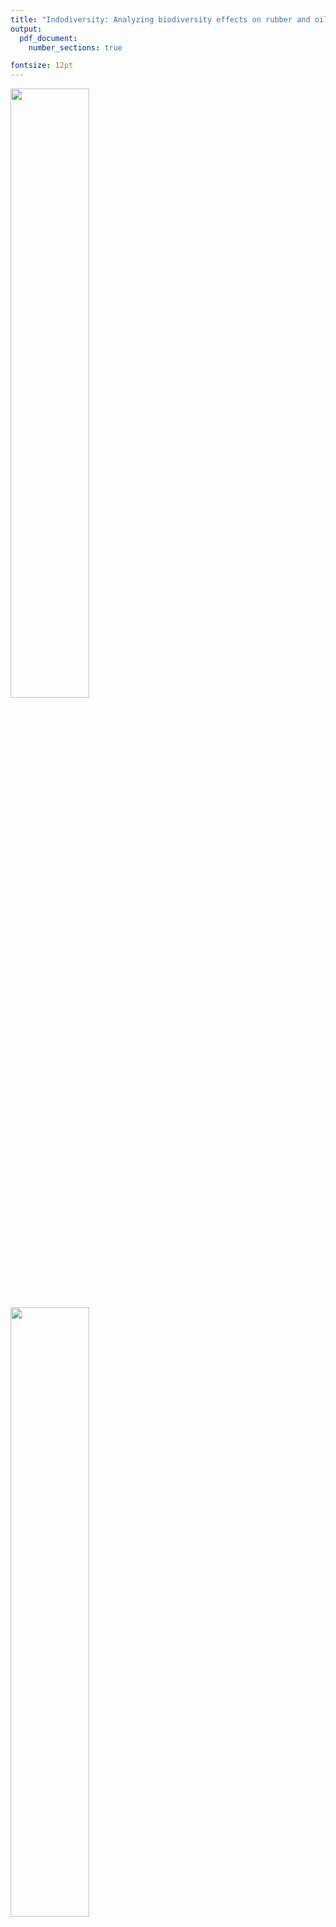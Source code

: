 ```yaml
---
title: "Indodiversity: Analyzing biodiversity effects on rubber and oil palm plots in Jambi, Indonesia"
output:
  pdf_document:
    number_sections: true

fontsize: 12pt
---
```



![](Uni_Goettingen_Siegel.png){width=50%}
![](rstudiologo.png){width=50%}

\textbf{Module:} Data Analysis with R in Agricultural Economics

\textbf{Student Name:} Jakob Vincent Latzko 

\textbf{Matr. - Nr:} 21344724

\textbf{Master program:} Development Economics

\textbf{Semester:} 5th




```r
options(tinytex.verbose = TRUE)
```

\abstract{Biodiversity loss due to transformation of tropical rainforest into utilizable land is one of the most relevant environmental topics of our time. An overall trend of reducing biodiversity at small-scale farm level sustained by the newest round of our dataset points into this direction. Our dataset combines agricultural, economic and ecological problem sets, as it analyzes species richness on rubber and oil palm plots in Jambi, Indonesia. One of the world's regions that is the most affected by tropical land-use change. Further analysis is needed to draw more substantial conclusions from the data.}

\textbf{Keywords:} *Rubber, palm oil, Jambi, Indonesia, small-scale farming, species richness, lowland rainforest transformation*

```r
knitr::opts_chunk$set(echo = TRUE)
```

\newpage

# Introduction


# Main part


## Literature insight and problem set


## Data structure


```r
library(knitr)
library(data.table)
library(ggplot2)

setwd("C:/Users/jakob/MA/Neuer Ordner/JambiBiodiveRsity/JambiBiodiveRsity/descriptives")

VegetationUnidentCorrected <- read.csv("VegetationUnidentCorrected.csv")

SpeciesNumbers <- setDT(VegetationUnidentCorrected)[, .(count= uniqueN(SpeciesName)), by = hid]
names(SpeciesNumbers) <- c("household ID", "Number of species")

kable(SpeciesNumbers[1:10,], row.names = FALSE, caption="Data extract")


SpeciesNumbers2018 <- VegetationUnidentCorrected[which(VegetationUnidentCorrected$wave == 2018),]
SpeciesNumbers2018 <- setDT(SpeciesNumbers2018)[, .(count= uniqueN(SpeciesName)), by = hid]
SpeciesNumbers2018$wave <- rep(2018, length(SpeciesNumbers2018$count))
SpeciesNumbers2018$hid <- NULL

SpeciesNumbers2015 <- VegetationUnidentCorrected[which(VegetationUnidentCorrected$wave == 2015),]
SpeciesNumbers2015 <- setDT(SpeciesNumbers2015)[, .(count= uniqueN(SpeciesName)), by = hid]
SpeciesNumbers2015$wave <- rep(2015, length(SpeciesNumbers2015$count))
SpeciesNumbers2015$hid <- NULL

SpeciesNumbers2012 <- VegetationUnidentCorrected[which(VegetationUnidentCorrected$wave == 2012),]
SpeciesNumbers2012 <- setDT(SpeciesNumbers2012)[, .(count= uniqueN(SpeciesName)), by = HHCode]
SpeciesNumbers2012$wave <- rep(2012, length(SpeciesNumbers2012$count))
SpeciesNumbers2012$HHCode <- NULL

SpeciesNumbers <- rbind.data.frame(SpeciesNumbers2018, SpeciesNumbers2015, SpeciesNumbers2012)

SpeciesNumbers$Year <- as.factor(SpeciesNumbers$wave)

ggplot(SpeciesNumbers, aes(x=count, fill=Year)) +geom_density(alpha=0.25) +ggtitle("Figure1: Density of species reported per wave") + theme_classic() + ylim(0,0.2)

```

Table 1 shows some examples of how many different species were usually reported per plot. We see that the range is usually from 5 to 15 species. This data is from the last round of 2018. In order to make the reported numbers comparable, Figure 1 provides us a comparison of the densities of the number of species reported. As it can be seen, the peak of the distributions are slightly above a species count of 11. Although the 2015 wave has its peak at 15 species per plot. Furthermore, the 2018 wave has a higher peak which means that the numbers of species reported are distributed closer to its peak of 10. While in 2012, 7.5% of the observations took a value around 11, in 2018 it was more than 10%.


Despite the minor differences of the densities of the data collection, the three distributions are quite comparable. That becomes even clearer when considering the large darkblue area which is covered by all three density graphs.
Now, after having performed the first glimpse at the data, we can thus state that there are no severe inconsistencies.

### before
```r
library(ggplot2)
VegetationDataComplete <- read.csv("VegetationDataComplete.csv")

obs_number <- length(which(VegetationDataComplete$wave==2012))
obs_number <- rbind(length(which(VegetationDataComplete$wave==2015)), obs_number)
obs_number <- rbind(length(which(VegetationDataComplete$wave==2018)), obs_number)
obs_number <- as.data.frame(obs_number)


colnames(obs_number) <- "Number of observations"
rownames(obs_number) <- NULL
obs_number$wave <- c(2018, 2015, 2012)

ggplot(data=obs_number, aes(x=obs_number$wave, y=obs_number$`Number of observations`)) +   geom_line(linetype="dashed") + geom_point(color="darkgreen", size=2) +
    ggtitle("Figure 2: Total number of C01 observations") +
    theme_classic() + scale_x_continuous(name="Wave") +
    scale_y_continuous(name="Observations", limits=c(0, 4000)) + 
    geom_text(aes(label=obs_number$`Number of observations`),hjust=0, vjust=0)

```
### after
```r
library(ggplot2)


obs_number <- length(which(VegetationUnidentCorrected$wave==2012))
obs_number <- rbind(length(which(VegetationUnidentCorrected$wave==2015)), obs_number)
obs_number <- rbind(length(which(VegetationUnidentCorrected$wave==2018)), obs_number)
obs_number <- as.data.frame(obs_number)


colnames(obs_number) <- "Number of observations"
rownames(obs_number) <- NULL
obs_number$wave <- c(2018, 2015, 2012)

obs_number$`Number of observations` <- as.numeric(as.character(obs_number$`Number of observations`))

ggplot(data=obs_number) +   geom_bar(aes(x=obs_number$wave, fill="darkgreen", binwidth = 1)) +
    ggtitle("Figure 2: Total number of C01 observations")
  

```

Figure 2 shows us the total number of observations in the data set. The number of observations is increasing in 2015 with respect to 2012 and decreases again in 2018.
### before
```r
library(knitr)
library(data.table )

VegetationDataComplete <- read.csv("VegetationDataComplete.csv")

SpeciesNumbers <- setDT(VegetationDataComplete)[, .(count= uniqueN(SpeciesName)), by = wave]
SpeciesNumbers <- SpeciesNumbers[order(wave),]
names(SpeciesNumbers) <- c("Wave", "Species")

kable(SpeciesNumbers, row.names = FALSE, caption="Total number of species per wave")

``` 
### after
```r
library(knitr)
library(data.table )


SpeciesNumbers <- setDT(VegetationUnidentCorrected)[, .(count= uniqueN(SpeciesName)), by = wave]
SpeciesNumbers <- SpeciesNumbers[order(wave),]
names(SpeciesNumbers) <- c("Wave", "Species")

kable(SpeciesNumbers, row.names = FALSE, caption="Total number of species per wave")

``` 



## Methodology

Beyond descriptive statistics which are presented in this paper, a more analytical approach is the use of biodiversity measures. For our C01 dataset the use of species richness indices such as the Simpson and the Shannon Index are the most appropriate.  The formula of the Shannon index is as follows: 

\begin{equation}
H = - \sum_{i=1}^s p_i \ln{p_i}
\end{equation}

Where *s* is the total number of species - in our case, we apply the total number of species found in each round. *p* is the proportion - as long as the formula is applied at plot level - of the species *i* found in one plot over all species. This proportion is then multiplied by the natural logarithm of the same.
The index accounts for both abundance and evenness of the species found and the outcome of this index in one plot is comparable to the one of another plot in the same round.


The formula of the Simpson index is similar:
\begin{equation}
D = \frac{1}{\sum_{i=1}^s p_i^2}
\end{equation}

The main difference regarding the interpretation of both indices is that the Simpson Index takes the dominance of one species on a plot into account. If there is a frequency of 2000 of one plant and four more plants of one each in a plot, the Simpson Index will yield a considerably low index of species richness. Whereas six evenly distributed plants of 500 each would yield a higher Simpson Index.

The Shannon Index is a rather general measure of plant richness and takes rather the total number of species that is reported per plot into account. The higher the number of species - the higher the index. For the sake of comparableness I decided that for the mapping I will use the Shannon index. The mapping will be discussed in the following part.


## Discussion of the findings
### Invasives



```r
# in this plot I will give an overview about the most frequent plants.
library(knitr)
library(data.table )

VegetationDataComplete <- read.csv("VegetationDataComplete.csv")
SpeciesFreq2018 <- VegetationDataComplete[which(VegetationDataComplete$wave == 2018),]

SpeciesFreq2018$Abundance <- as.character(SpeciesFreq2018$Abundance)
SpeciesFreq2018$Abundance <- as.numeric(SpeciesFreq2018$Abundance)

SpeciesFreq2018 <- aggregate(as.numeric(SpeciesFreq2018$Abundance), by=list(Category=SpeciesFreq2018$SpeciesName), FUN=sum)

SpeciesFreq2018 <- SpeciesFreq2018[order(-SpeciesFreq2018$x),]
SpeciesFreq2018 <- SpeciesFreq2018[c(1:10),]
SpeciesFreq2018$invasive <- c("no","yes","no","yes","no","no","no","no","no","yes")
names(SpeciesFreq2018) <- c("Species name", "Total frequency", "Invasive species")
kable(SpeciesFreq2018, row.names = FALSE, caption="The most frequent species")


```

### Mapping

#### before
```r

library(raster)
library(data.table)
library(ggplot2)
library(ggmap)
library(mapproj)
library(maptools)
library(grid)
library(openxlsx)
library(dplyr)
require("rgdal") # requires sp, will use proj.4 if installed
require("maptools")
require("ggplot2")
require("plyr")
library(ggrepel)
library(ggsn)


setwd("C:/Users/jakob/MA/Neuer Ordner/JambiBiodiveRsity/JambiBiodiveRsity/R_assignment")

FarmerPlot2018 <- read.xlsx("Farmer & Plot Table.xlsx")
Vegetation2018 <- read.csv("Shannon2018.csv")
Vegetation2015 <- read.csv("Shannon2015.csv")
Vegetation2012 <- read.csv("Shannon2012.csv")

hhcodes2015 <- read.csv("hhcodes2015duplicated.csv")
  hhcodes2015$x <- NULL
  hhcodes2015 <- distinct(hhcodes2015, hid, HHCode)
  hhcodes2015$HHCode <- gsub("\\,", ".", hhcodes2015$HHCode)
Vegetation2015 <- merge(hhcodes2015, Vegetation2015, by="HHCode")

# merge shannon data with the plot information
Vegetation2015 <- merge(Vegetation2015, FarmerPlot2018, by="hid")
Vegetation2012 <- merge(Vegetation2012, FarmerPlot2018, by="hid")
Vegetation2018 <- merge(Vegetation2018, FarmerPlot2018, by="hid")


# SpeciesinRegency <- setDT(Vegetation2018)[, .(mean= uniqueN(shannon)), by = Regency]
# SpeciesinRegency2012 <- setDT(Vegetation2012)[, .(count= uniqueN(SpeciesName)), by = Regency]
# SpeciesinRegency2015 <- setDT(Vegetation2015)[, .(count= uniqueN(SpeciesName)), by = Regency]
SpeciesinRegency <- aggregate(Vegetation2018$shannon, list(Vegetation2018$Regency), mean)
SpeciesinRegency2015 <- aggregate(Vegetation2015$shannon, list(Vegetation2015$Regency), mean)
SpeciesinRegency2012 <- aggregate(Vegetation2012$shannon, list(Vegetation2012$Regency), mean)



names(SpeciesinRegency) <- c("regency", "Shannon")
names(SpeciesinRegency2015) <- c("regency", "Shannon")
names(SpeciesinRegency2012) <- c("regency", "Shannon")

# add the IDs of the regencies manually.. necessary as we only have data for 5, not for all 11 regencies
SpeciesinRegency$id <- c(473, 465, 472, 467, 468)
SpeciesinRegency2015$id <- c(473, 465, 472, 467, 468)
SpeciesinRegency2012$id <- c(473, 465, 472, 467, 468)

# download the Jambi map #############################################################################
Indo = getData("GADM", country = "Indonesia", level = 2)
Jambi = Indo[Indo$NAME_1 == "Jambi",]
Jambi@data$id <- rownames(Jambi@data)

regencyID <- cbind.data.frame(as.numeric(Jambi@data$id),Jambi@data$NAME_2)
names(regencyID) <- c("id", "regency")
SpeciesinRegency <- merge(regencyID, SpeciesinRegency, all.x=TRUE, by="id")
SpeciesinRegency$regency.y <- NULL
SpeciesinRegency$regency <- SpeciesinRegency$regency.x
SpeciesinRegency$regency.x <- NULL

# create a data.frame from our spatial object

JambiPoints <- fortify(Jambi, regency = "id")


# merge the "fortified" data with the data from our spatial object
JambiDF <- merge(JambiPoints, Jambi@data, by = "id")
invisible(head(JambiDF))

JambiDF1 <- merge(JambiDF, SpeciesinRegency, by="id",all.x=T)

ggplot(data=JambiDF1, aes(x=long, y=lat, group= group, fill=Shannon)) +
        geom_polygon(color="white") + scale_fill_gradient(limits = c(0.8,1.8),
        low = "#FFCC66", high = "darkgreen",
        space = "Lab", na.value = "grey50", guide = "colourbar",
        aesthetics = "fill") + ggtitle("Shannon Index 2018") +theme_classic() +
        theme(axis.title.x=element_blank(),
        axis.text.x=element_blank(),
        axis.ticks.x=element_blank()) +
        theme(axis.title.y=element_blank(),
        axis.text.y=element_blank(),
        axis.ticks.y=element_blank())
#######################################################################################################
# Same for 2015
regencyID <- cbind.data.frame(as.numeric(Jambi@data$id),Jambi@data$NAME_2)
names(regencyID) <- c("id", "regency")
SpeciesinRegency2015 <- merge(regencyID, SpeciesinRegency2015, all.x=TRUE, by="id")
SpeciesinRegency2015$regency.y <- NULL
SpeciesinRegency2015$regency <- SpeciesinRegency2015$regency.x
SpeciesinRegency2015$regency.x <- NULL

# create a data.frame from our spatial object

JambiPoints <- fortify(Jambi, regency = "id")


# merge the "fortified" data with the data from our spatial object
JambiDF <- merge(JambiPoints, Jambi@data, by = "id")
invisible(head(JambiDF))

JambiDF1 <- merge(JambiDF, SpeciesinRegency2015, by="id",all.x=T)

ggplot(data=JambiDF1, aes(x=long, y=lat, group= group, fill=Shannon)) +
         geom_polygon(color="white") + scale_fill_gradient(limits = c(0.8,1.8),
        low = "#FFCC66", high = "darkgreen",
          space = "Lab", na.value = "grey50", guide = "colourbar",
          aesthetics = "fill") + ggtitle("Shannon Index 2015") +theme_classic() +
        theme(axis.title.x=element_blank(),
        axis.text.x=element_blank(),
        axis.ticks.x=element_blank()) +
        theme(axis.title.y=element_blank(),
        axis.text.y=element_blank(),
        axis.ticks.y=element_blank())

#######################################################################################################
# and 2012
regencyID <- cbind.data.frame(as.numeric(Jambi@data$id),Jambi@data$NAME_2)
names(regencyID) <- c("id", "regency")
SpeciesinRegency2012 <- merge(regencyID, SpeciesinRegency2012, all.x=TRUE, by="id")
SpeciesinRegency2012$regency.y <- NULL
SpeciesinRegency2012$regency <- SpeciesinRegency2012$regency.x
SpeciesinRegency2012$regency.x <- NULL

# create a data.frame from our spatial object

JambiPoints <- fortify(Jambi, regency = "id")


# merge the "fortified" data with the data from our spatial object
JambiDF <- merge(JambiPoints, Jambi@data, by = "id")
invisible(head(JambiDF))

JambiDF1 <- merge(JambiDF, SpeciesinRegency2012, by="id",all.x=T)

ggplot(data=JambiDF1, aes(x=long, y=lat, group= group, fill=Shannon)) +
         geom_polygon(color="white") + scale_fill_gradient(limits = c(0.8,1.8),
        low = "#FFCC66", high = "darkgreen",
          space = "Lab", na.value = "grey50", guide = "colourbar",
          aesthetics = "fill") + ggtitle("Shannon Index 2012") +theme_classic() +
        theme(axis.title.x=element_blank(),
        axis.text.x=element_blank(),
        axis.ticks.x=element_blank()) +
        theme(axis.title.y=element_blank(),
        axis.text.y=element_blank(),
        axis.ticks.y=element_blank())
 

# points(C01PlotTable$CoordinateE, C01PlotTable$CoordinateS, cex = 2)

```


#### after

```r

library(raster)
library(data.table)
library(ggplot2)
library(ggmap)
library(mapproj)
library(maptools)
library(grid)
library(openxlsx)
library(dplyr)
require("rgdal") # requires sp, will use proj.4 if installed
require("maptools")
require("ggplot2")
require("plyr")
library(ggrepel)
library(ggsn)


setwd("C:/Users/jakob/MA/Neuer Ordner/JambiBiodiveRsity/JambiBiodiveRsity/descriptives")
 
FarmerPlot2018 <- read.xlsx("Farmer & Plot Table.xlsx")
Vegetation2018 <- read.csv("Shannon2018.csv")
Vegetation2015 <- read.csv("Shannon2015.csv")
Vegetation2012 <- read.csv("Shannon2012.csv")

# hhcodes2015 <- read.csv("hhcodes2015duplicated.csv")
#  hhcodes2015$x <- NULL
#  hhcodes2015 <- distinct(hhcodes2015, hid, HHCode)
#  hhcodes2015$HHCode <- gsub("\\,", ".", hhcodes2015$HHCode)
# Vegetation2015 <- merge(hhcodes2015, Vegetation2015, by="HHCode")

# merge shannon data with the plot information
Vegetation2015 <- merge(Vegetation2015, FarmerPlot2018, by="hid")
Vegetation2012 <- merge(Vegetation2012, FarmerPlot2018, by="hid")
Vegetation2018 <- merge(Vegetation2018, FarmerPlot2018, by="hid")


# SpeciesinRegency <- setDT(Vegetation2018)[, .(mean= uniqueN(shannon)), by = Regency]
# SpeciesinRegency2012 <- setDT(Vegetation2012)[, .(count= uniqueN(SpeciesName)), by = Regency]
# SpeciesinRegency2015 <- setDT(Vegetation2015)[, .(count= uniqueN(SpeciesName)), by = Regency]
SpeciesinRegency2018 <- aggregate(Vegetation2018$shannon, list(Vegetation2018$Regency), mean)
SpeciesinRegency2015 <- aggregate(Vegetation2015$shannon, list(Vegetation2015$Regency), mean)
SpeciesinRegency2012 <- aggregate(Vegetation2012$shannon, list(Vegetation2012$Regency), mean)



names(SpeciesinRegency2018) <- c("regency", "Shannon")
names(SpeciesinRegency2015) <- c("regency", "Shannon")
names(SpeciesinRegency2012) <- c("regency", "Shannon")

# add the IDs of the regencies manually.. necessary as we only have data for 5, not for all 11 regencies
SpeciesinRegency2018$id <- c(473, 465, 472, 467, 468)
SpeciesinRegency2015$id <- c(473, 465, 472, 467, 468)
SpeciesinRegency2012$id <- c(473, 465, 472, 467, 468)

# download the Jambi map #############################################################################
Indo = getData("GADM", country = "Indonesia", level = 2)
Jambi = Indo[Indo$NAME_1 == "Jambi",]
Jambi@data$id <- rownames(Jambi@data)

regencyID <- cbind.data.frame(as.numeric(Jambi@data$id),Jambi@data$NAME_2)
names(regencyID) <- c("id", "regency")
SpeciesinRegency2018 <- merge(regencyID, SpeciesinRegency2018, all.x=TRUE, by="id")
SpeciesinRegency2018$regency.y <- NULL
SpeciesinRegency2018$regency <- SpeciesinRegency2018$regency.x
SpeciesinRegency2018$regency.x <- NULL

# create a data.frame from our spatial object

JambiPoints <- fortify(Jambi, regency = "id")


# merge the "fortified" data with the data from our spatial object
JambiDF <- merge(JambiPoints, Jambi@data, by = "id")
invisible(head(JambiDF))

JambiDF1 <- merge(JambiDF, SpeciesinRegency2018, by="id",all.x=T)

ggplot(data=JambiDF1, aes(x=long, y=lat, group= group, fill=Shannon)) +
        geom_polygon(color="white") + scale_fill_gradient(limits = c(0.8,1.8),
        low = "#FFCC66", high = "darkgreen",
        space = "Lab", na.value = "grey50", guide = "colourbar",
        aesthetics = "fill") + ggtitle("Shannon Index 2018") +theme_classic() +
        theme(axis.title.x=element_blank(),
        axis.text.x=element_blank(),
        axis.ticks.x=element_blank()) +
        theme(axis.title.y=element_blank(),
        axis.text.y=element_blank(),
        axis.ticks.y=element_blank())
#######################################################################################################
# Same for 2015
regencyID <- cbind.data.frame(as.numeric(Jambi@data$id),Jambi@data$NAME_2)
names(regencyID) <- c("id", "regency")
SpeciesinRegency2015 <- merge(regencyID, SpeciesinRegency2015, all.x=TRUE, by="id")
SpeciesinRegency2015$regency.y <- NULL
SpeciesinRegency2015$regency <- SpeciesinRegency2015$regency.x
SpeciesinRegency2015$regency.x <- NULL

# create a data.frame from our spatial object

JambiPoints <- fortify(Jambi, regency = "id")


# merge the "fortified" data with the data from our spatial object
JambiDF <- merge(JambiPoints, Jambi@data, by = "id")
invisible(head(JambiDF))

JambiDF1 <- merge(JambiDF, SpeciesinRegency2015, by="id",all.x=T)

ggplot(data=JambiDF1, aes(x=long, y=lat, group= group, fill=Shannon)) +
         geom_polygon(color="white") + scale_fill_gradient(limits = c(0.8,1.8),
        low = "#FFCC66", high = "darkgreen",
          space = "Lab", na.value = "grey50", guide = "colourbar",
          aesthetics = "fill") + ggtitle("Shannon Index 2015") +theme_classic() +
        theme(axis.title.x=element_blank(),
        axis.text.x=element_blank(),
        axis.ticks.x=element_blank()) +
        theme(axis.title.y=element_blank(),
        axis.text.y=element_blank(),
        axis.ticks.y=element_blank())

#######################################################################################################
# and 2012
regencyID <- cbind.data.frame(as.numeric(Jambi@data$id),Jambi@data$NAME_2)
names(regencyID) <- c("id", "regency")
SpeciesinRegency2012 <- merge(regencyID, SpeciesinRegency2012, all.x=TRUE, by="id")
SpeciesinRegency2012$regency.y <- NULL
SpeciesinRegency2012$regency <- SpeciesinRegency2012$regency.x
SpeciesinRegency2012$regency.x <- NULL

# create a data.frame from our spatial object

JambiPoints <- fortify(Jambi, regency = "id")


# merge the "fortified" data with the data from our spatial object
JambiDF <- merge(JambiPoints, Jambi@data, by = "id")
invisible(head(JambiDF))

JambiDF1 <- merge(JambiDF, SpeciesinRegency2012, by="id",all.x=T)

ggplot(data=JambiDF1, aes(x=long, y=lat, group= group, fill=Shannon)) +
         geom_polygon(color="white") + scale_fill_gradient(limits = c(0.8,1.8),
        low = "#FFCC66", high = "darkgreen",
          space = "Lab", na.value = "grey50", guide = "colourbar",
          aesthetics = "fill") + ggtitle("Shannon Index 2012") +theme_classic() +
        theme(axis.title.x=element_blank(),
        axis.text.x=element_blank(),
        axis.ticks.x=element_blank()) +
        theme(axis.title.y=element_blank(),
        axis.text.y=element_blank(),
        axis.ticks.y=element_blank())
 

# points(C01PlotTable$CoordinateE, C01PlotTable$CoordinateS, cex = 2)

```


# Conclusion




